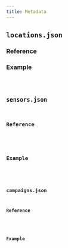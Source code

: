 ```yaml
---
title: Metadata
---
```



## `locations.json`

### Reference

<JSONSchemaRenderer schema={LocationsSchema} />

### Example

<Code code={LocationsExample} lang="json" />


## `sensors.json`

### Reference

<JSONSchemaRenderer schema={SensorsSchema} />

### Example

<Code code={SensorsExample} lang="json" />


## `campaigns.json`

### Reference

<JSONSchemaRenderer schema={CampaignsSchema} />

### Example

<Code code={CampaignsExample} lang="json" />

